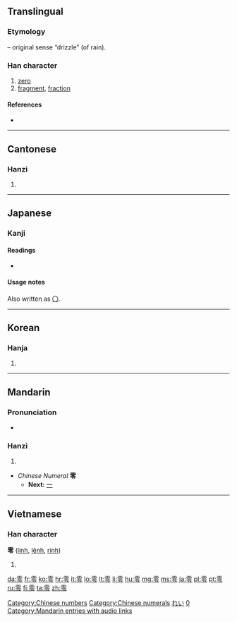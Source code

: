 {{also|〇}}
==Translingual==
{{stroke order|strokes=13}}
{{stroke order|type=animate}}

===Etymology===
{{Han compound|雨|t1=rain|令|ls=psc|c1=s|c2=p}} – original sense “drizzle” (of rain).

===Han character===
{{Han char|rn=173|rad=雨|as=05|sn=13|four=1030<sub>7</sub>|canj=一月人戈戈 (MBOII)}}

# [[zero]]
# [[fragment]], [[fraction]]

====References====
* {{Han ref|kx=1372.100|dkj=42242|dj=1880.050|hdz=64061.010|uh=96F6|ud=38646|bh=B973|bd=47475}}

[[Category:Chinese numbers]]
[[Category:Chinese numerals]]

----

==Cantonese==

===Hanzi===
{{yue-hanzi|jyut=[[ling4]]|y=[[ling4]]}}

# {{defn|Cantonese|sort=雨05}}

----

==Japanese==
{{cardinalbox|ja||0|1||一}}

===Kanji===
{{ja-kanji|grade=c|rs=雨05}}

====Readings====
* {{ja-readings|on=[[れい]] (rei)|kun=[[おちる]] (ochiru), [[ふる]] (furu), [[こぼれる]] (koboreru)}}

====Usage notes====
Also written as [[〇]].
{{japanese number}}

[[Category:1000 Japanese basic words|れい]]
[[Category:Japanese numbers|0]]

----

==Korean==

===Hanja===
{{ko-hanja|hangeul=령>영, 련>연|eumhun=|rv=ryeong>yeong, ryeon>yeon|mr=ryŏng>yŏng, ryŏn>yŏn|y=lyeng>yeng, lyen>yen}}

# {{defn|Korean|sort=雨05}}

----

==Mandarin==

===Pronunciation===
* {{audio|zh-líng.ogg|audio}}

===Hanzi===
{{cmn-hanzi|pin=[[líng]] ([[ling2]]), [[lián]] ([[lian2]])|wg=ling<sup>2</sup>}}

# {{defn|Mandarin|sort=雨05}}

* ''Chinese Numeral'' '''零'''
** '''Next:''' [[一]]

[[Category:Mandarin entries with audio links]]

----

==Vietnamese==

===Han character===
'''零''' ([[linh]], [[lênh]], [[rinh]])

# {{defn|Vietnamese}}

[[da:零]]
[[fr:零]]
[[ko:零]]
[[hr:零]]
[[it:零]]
[[lo:零]]
[[lt:零]]
[[li:零]]
[[hu:零]]
[[mg:零]]
[[ms:零]]
[[ja:零]]
[[pl:零]]
[[pt:零]]
[[ru:零]]
[[fi:零]]
[[ta:零]]
[[zh:零]]